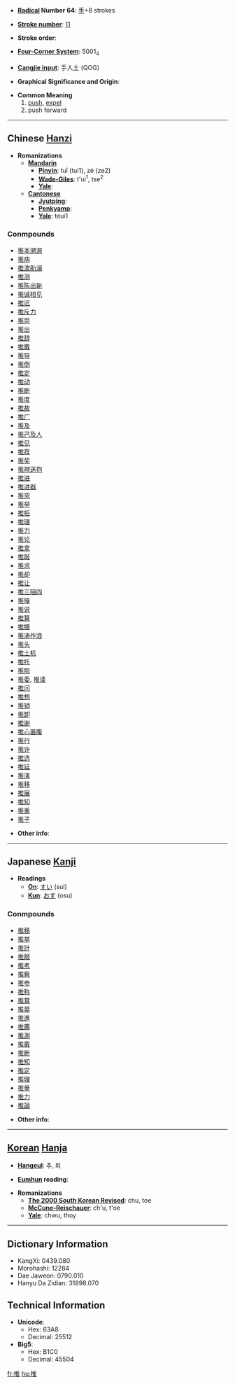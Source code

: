 * '''[[Wiktionary:Chinese radical index| Radical]] Number 64''': [[Wiktionary:Chinese radical index 手|手]]+8 strokes

* '''[[Wiktionary:Chinese total strokes index|Stroke number]]''': [[Wiktionary:Chinese total strokes index 11|11]]

* '''Stroke order''': 

* '''[[Wiktionary:Chinese four corner index|Four-Corner System]]''': 5001<sub>4</sub>

* '''[[Wiktionary:Chinese Cangjie index|Cangjie input]]''': 手人土 (QOG)

* '''Graphical Significance and Origin''': 

* '''Common Meaning'''
*# [[push]], [[expel]]
*# push forward

----

== Chinese [[Hanzi]] ==

* '''Romanizations'''
** '''[[Mandarin]]'''
*** '''[[Pinyin]]''': tuī (tui1), zé (ze2)
*** '''[[Wade-Giles]]''': t'ui<sup>1</sup>, tse<sup>2</sup>
*** '''[[Yale]]''': 
** '''[[Cantonese]]'''
*** '''[[Jyutping]]''':
*** '''[[Penkyamp]]''': 
*** '''[[Yale]]''': teui1

===Conmpounds===
*[[推本溯源]]
*[[推病]]
*[[推波助澜]]
*[[推测]]
*[[推陈出新]]
*[[推诚相见]]
*[[推迟]]
*[[推斥力]]
*[[推崇]]
*[[推出]]
*[[推辞]]
*[[推戴]]
*[[推导]]
*[[推倒]]
*[[推定]]
*[[推动]]
*[[推断]]
*[[推度]]
*[[推故]]
*[[推广]]
*[[推及]]
*[[推己及人]]
*[[推见]]
*[[推荐]]
*[[推奖]]
*[[推襟送抱]]
*[[推进]]
*[[推进器]]
*[[推究]]
*[[推举]]
*[[推拒]]
*[[推理]]
*[[推力]]
*[[推论]]
*[[推拿]]
*[[推敲]]
*[[推求]]
*[[推却]]
*[[推让]]
*[[推三阻四]]
*[[推搡]]
*[[推说]]
*[[推算]]
*[[推搪]]
*[[推涛作浪]]
*[[推头]]
*[[推土机]]
*[[推托]]
*[[推脱]]
*[[推委]], [[推诿]]
*[[推问]]
*[[推想]]
*[[推销]]
*[[推卸]]
*[[推谢]]
*[[推心置腹]]
*[[推行]]
*[[推许]]
*[[推选]]
*[[推延]]
*[[推演]]
*[[推移]]
*[[推展]]
*[[推知]]
*[[推重]]
*[[推子]]

* '''Other info''': 

----

== Japanese [[Kanji]] ==

* '''Readings'''
** '''[[On]]''': [[すい]] (sui)
** '''[[Kun]]''': [[おす]] (osu)

===Conmpounds===
*[[推移]]
*[[推挙]]
*[[推計]]
*[[推敲]]
*[[推考]]
*[[推察]]
*[[推参]]
*[[推称]]
*[[推賞]]
*[[推奨]]
*[[推進]]
*[[推薦]]
*[[推測]]
*[[推戴]]
*[[推断]]
*[[推知]]
*[[推定]]
*[[推理]]
*[[推量]]
*[[推力]]
*[[推論]]

* '''Other info''':  

----

== [[Korean]] [[Hanja]] ==

* '''[[Hangeul]]''': 추, 퇴

* '''[[Eumhun]] reading''': 

* '''Romanizations'''
** '''[[The 2000 South Korean Revised Romanization|The 2000 South Korean Revised]]''': chu, toe
** '''[[McCune-Reischauer]]''': ch'u, t'oe
** '''[[Yale]]''': chwu, thoy

----

== Dictionary Information ==

* KangXi: 0439.080
* Morohashi: 12284
* Dae Jaweon: 0790.010
* Hanyu Da Zidian: 31898.070

== Technical Information ==

* '''Unicode''':
** Hex: 63A8
** Decimal: 25512
* '''Big5''':
** Hex: B1C0
** Decimal: 45504

[[fr:推]]
[[hu:推]]